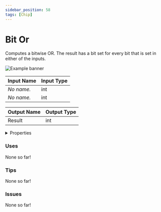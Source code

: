 ```yaml
---
sidebar_position: 58
tags: [Chip]
---
```


# Bit Or

Computes a bitwise OR. The result has a bit set for every bit that is set in either of the inputs.



![Example banner](./assets/2c24bc11-9543-4738-8c6c-0c5e3fadd944.svg)

| Input Name | Input Type |
|-----------|-----------|
| *No name.* | int |
| *No name.* | int |

| Output Name | Output Type |
|-----------|-----------|
| Result | int |


<details>
  <summary>Properties</summary>
  <div>
    <div>
    <table>
      <thead>
        <tr>
          <th>Is beta required?</th>
          <th>❌</th>
        </tr>
        <tr>
          <th>Is this chip a trolling risk?</th>
          <th>❌</th>
        </tr>
        <tr>
          <th>Chip UUID</th>
          <th>2c24bc11-9543-4738-8c6c-0c5e3fadd944</th>
        </tr>
      </thead>
    </table>
    </div>
  </div>
</details>

### Uses

None so far!

### Tips

None so far!

### Issues

None so far!